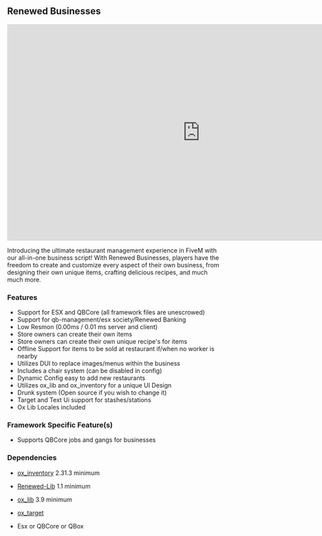 
##  Renewed Businesses

<iframe width="896" height="504" src="https://www.youtube.com/embed/I_DWw0mnFIU?si=iqzuMzftlByfcN5g" title="YouTube video player" frameborder="0" allow="accelerometer; autoplay; clipboard-write; encrypted-media; gyroscope; picture-in-picture; web-share" allowfullscreen></iframe>

Introducing the ultimate restaurant management experience in FiveM with our all-in-one business script! With Renewed Businesses, players have the freedom to create and customize every aspect of their own business, from designing their own unique items, crafting delicious recipes, and much much more.

### Features

- Support for ESX and QBCore (all framework files are unescrowed)
- Support for qb-management/esx society/Renewed Banking
- Low Resmon (0.00ms / 0.01 ms server and client)
- Store owners can create their own items
- Store owners can create their own unique recipe's for items
- Offline Support for items to be sold at restaurant if/when no worker is nearby
- Utilizes DUI to replace images/menus within the business
- Includes a chair system (can be disabled in config)
- Dynamic Config easy to add new restaurants
- Utilizes ox_lib and ox_inventory for a unique UI Design
- Drunk system (Open source if you wish to change it)
- Target and Text Ui support for stashes/stations
- Ox Lib Locales included

### Framework Specific Feature(s)

- Supports QBCore jobs and gangs for businesses

### Dependencies

- [ox_inventory](https://github.com/overextended/ox_inventory) 2.31.3 minimum

- [Renewed-Lib](https://github.com/Renewed-Scripts/Renewed-Lib) 1.1 minimum

- [ox_lib](https://github.com/overextended/ox_lib) 3.9 minimum

- [ox_target](https://github.com/overextended/ox_target) 

- Esx or QBCore or QBox
